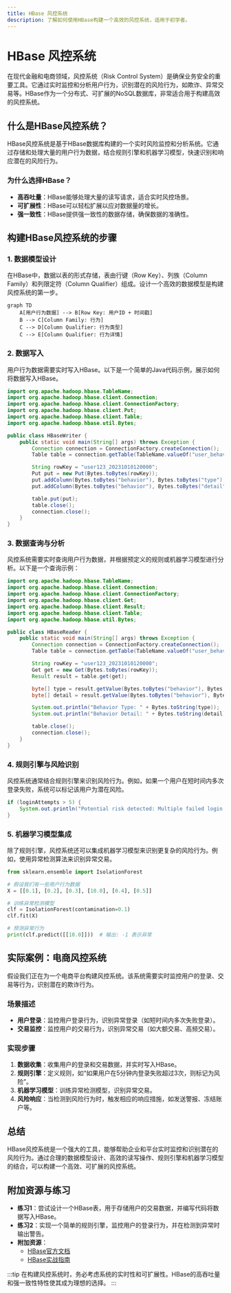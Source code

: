 ```yaml
---
title: HBase 风控系统
description: 了解如何使用HBase构建一个高效的风控系统，适用于初学者。
---
```


# HBase 风控系统

在现代金融和电商领域，风控系统（Risk Control System）是确保业务安全的重要工具。它通过实时监控和分析用户行为，识别潜在的风险行为，如欺诈、异常交易等。HBase作为一个分布式、可扩展的NoSQL数据库，非常适合用于构建高效的风控系统。

## 什么是HBase风控系统？

HBase风控系统是基于HBase数据库构建的一个实时风险监控和分析系统。它通过存储和处理大量的用户行为数据，结合规则引擎和机器学习模型，快速识别和响应潜在的风险行为。

### 为什么选择HBase？

- **高吞吐量**：HBase能够处理大量的读写请求，适合实时风控场景。
- **可扩展性**：HBase可以轻松扩展以应对数据量的增长。
- **强一致性**：HBase提供强一致性的数据存储，确保数据的准确性。

## 构建HBase风控系统的步骤

### 1. 数据模型设计

在HBase中，数据以表的形式存储，表由行键（Row Key）、列族（Column Family）和列限定符（Column Qualifier）组成。设计一个高效的数据模型是构建风控系统的第一步。

```mermaid
graph TD
    A[用户行为数据] --> B[Row Key: 用户ID + 时间戳]
    B --> C[Column Family: 行为]
    C --> D[Column Qualifier: 行为类型]
    C --> E[Column Qualifier: 行为详情]
```

### 2. 数据写入

用户行为数据需要实时写入HBase。以下是一个简单的Java代码示例，展示如何将数据写入HBase。

```java
import org.apache.hadoop.hbase.TableName;
import org.apache.hadoop.hbase.client.Connection;
import org.apache.hadoop.hbase.client.ConnectionFactory;
import org.apache.hadoop.hbase.client.Put;
import org.apache.hadoop.hbase.client.Table;
import org.apache.hadoop.hbase.util.Bytes;

public class HBaseWriter {
    public static void main(String[] args) throws Exception {
        Connection connection = ConnectionFactory.createConnection();
        Table table = connection.getTable(TableName.valueOf("user_behavior"));

        String rowKey = "user123_20231010120000";
        Put put = new Put(Bytes.toBytes(rowKey));
        put.addColumn(Bytes.toBytes("behavior"), Bytes.toBytes("type"), Bytes.toBytes("login"));
        put.addColumn(Bytes.toBytes("behavior"), Bytes.toBytes("detail"), Bytes.toBytes("login from IP 192.168.1.1"));

        table.put(put);
        table.close();
        connection.close();
    }
}
```

### 3. 数据查询与分析

风控系统需要实时查询用户行为数据，并根据预定义的规则或机器学习模型进行分析。以下是一个查询示例：

```java
import org.apache.hadoop.hbase.TableName;
import org.apache.hadoop.hbase.client.Connection;
import org.apache.hadoop.hbase.client.ConnectionFactory;
import org.apache.hadoop.hbase.client.Get;
import org.apache.hadoop.hbase.client.Result;
import org.apache.hadoop.hbase.client.Table;
import org.apache.hadoop.hbase.util.Bytes;

public class HBaseReader {
    public static void main(String[] args) throws Exception {
        Connection connection = ConnectionFactory.createConnection();
        Table table = connection.getTable(TableName.valueOf("user_behavior"));

        String rowKey = "user123_20231010120000";
        Get get = new Get(Bytes.toBytes(rowKey));
        Result result = table.get(get);

        byte[] type = result.getValue(Bytes.toBytes("behavior"), Bytes.toBytes("type"));
        byte[] detail = result.getValue(Bytes.toBytes("behavior"), Bytes.toBytes("detail"));

        System.out.println("Behavior Type: " + Bytes.toString(type));
        System.out.println("Behavior Detail: " + Bytes.toString(detail));

        table.close();
        connection.close();
    }
}
```

### 4. 规则引擎与风险识别

风控系统通常结合规则引擎来识别风险行为。例如，如果一个用户在短时间内多次登录失败，系统可以标记该用户为潜在风险。

```java
if (loginAttempts > 5) {
    System.out.println("Potential risk detected: Multiple failed login attempts.");
}
```

### 5. 机器学习模型集成

除了规则引擎，风控系统还可以集成机器学习模型来识别更复杂的风险行为。例如，使用异常检测算法来识别异常交易。

```python
from sklearn.ensemble import IsolationForest

# 假设我们有一些用户行为数据
X = [[0.1], [0.2], [0.3], [10.0], [0.4], [0.5]]

# 训练异常检测模型
clf = IsolationForest(contamination=0.1)
clf.fit(X)

# 预测异常行为
print(clf.predict([[10.0]]))  # 输出: -1 表示异常
```

## 实际案例：电商风控系统

假设我们正在为一个电商平台构建风控系统。该系统需要实时监控用户的登录、交易等行为，识别潜在的欺诈行为。

### 场景描述

- **用户登录**：监控用户登录行为，识别异常登录（如短时间内多次失败登录）。
- **交易监控**：监控用户的交易行为，识别异常交易（如大额交易、高频交易）。

### 实现步骤

1. **数据收集**：收集用户的登录和交易数据，并实时写入HBase。
2. **规则引擎**：定义规则，如“如果用户在5分钟内登录失败超过3次，则标记为风险”。
3. **机器学习模型**：训练异常检测模型，识别异常交易。
4. **风险响应**：当检测到风险行为时，触发相应的响应措施，如发送警报、冻结账户等。

## 总结

HBase风控系统是一个强大的工具，能够帮助企业和平台实时监控和识别潜在的风险行为。通过合理的数据模型设计、高效的读写操作、规则引擎和机器学习模型的结合，可以构建一个高效、可扩展的风控系统。

## 附加资源与练习

- **练习1**：尝试设计一个HBase表，用于存储用户的交易数据，并编写代码将数据写入HBase。
- **练习2**：实现一个简单的规则引擎，监控用户的登录行为，并在检测到异常时输出警告。
- **附加资源**：
  - [HBase官方文档](https://hbase.apache.org/)
  - [HBase实战指南](https://www.oreilly.com/library/view/hbase-in-action/9781935182957/)

:::tip
在构建风控系统时，务必考虑系统的实时性和可扩展性。HBase的高吞吐量和强一致性特性使其成为理想的选择。
:::